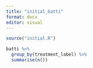 ```yaml
---
title: "initial_batti"
format: docx
editor: visual
---
```


```r
source("initial.R")
```

```r
batti %>% 
  group_by(treatment_label) %>% 
  summarise(n())

```
